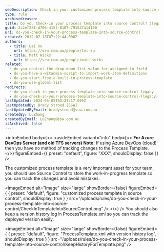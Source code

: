 ```yaml
---
seoDescription: Check in your customized process template into source control to track changes and avoid mistakes, ensuring version control and collaboration with team members.
type: rule
archivedreason:
title: Do you Check-in your process template into source control? (legacy)
guid: 2c2ef28f-d706-4153-8107-791037a14190
uri: do-you-check-in-your-process-template-into-source-control
created: 2012-07-18T07:22:44.000Z
authors:
  - title: Lei Xu
    url: https://ssw.com.au/people/lei-xu
  - title: Matt Wicks
    url: https://ssw.com.au/people/matt-wicks
related:
  - do-you-control-the-drop-down-list-value-for-assigned-to-field
  - do-you-have-a-witadmin-script-to-import-work-item-definitions
  - do-you-start-from-a-built-in-process-template
  - do-you-use-global-list
redirects:
  - do-you-check-in-your-process-template-into-source-control-legacy
  - do-you-check-in-your-process-template-into-source-control-(legacy)
lastUpdated: 2024-06-08T03:27:17.000Z
lastUpdatedBy: Brady Stroud [SSW]
lastUpdatedByEmail: bradystroud@ssw.com.au
createdBy: LuZhang
createdByEmail: LuZhang@ssw.com.au
isArchived: false
---
```


<introEmbed
  body={<>
<asideEmbed
  variant="info"
  body={<>
    **For Azure DevOps Server (and old TFS servers)**
**Note:** If using Azure DevOps (cloud) then you have no method of tracking changes to the Process Template.
  </>}
  figureEmbed={{
    preset: "default",
    figure: "XXX",
    shouldDisplay: false
  }}
/>

The customized process template is a very important asset for your team, you should use Source Control to store the work-in-progress template so you can track the changes and avoid mistakes.


<imageEmbed
  alt="Image"
  size="large"
  showBorder={false}
  figureEmbed={ {
    preset: "default",
    figure: "customized process template in source control",
    shouldDisplay: true
  } }
  src="/uploads/rules/do-you-check-in-your-process-template-into-source-control/CheckInTemplateIntoSourceControl.png"
/>
  </>}
/>
You should also keep a version history log in ProcessTemplate.xml so you can track the deployed version easily.


<imageEmbed
  alt="Image"
  size="large"
  showBorder={false}
  figureEmbed={ {
    preset: "default",
    figure: "ProcessTemplate.xml with version history log",
    shouldDisplay: true
  } }
  src="/uploads/rules/do-you-check-in-your-process-template-into-source-control/KeepHistoryForTemplate.png"
/>
